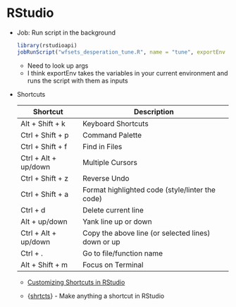 # RStudio {#sec-ide-rstudio .unnumbered}

-   Job: Run script in the background

    ``` r
    library(rstudioapi)
    jobRunScript("wfsets_desperation_tune.R", name = "tune", exportEnv = "R_GlobalEnv")
    ```

    -   Need to look up args
    -   I think exportEnv takes the variables in your current environment and runs the script with them as inputs

-   Shortcuts

    | Shortcut             | Description                                        |
    |----------------------|----------------------------------------------------|
    | Alt + Shift + k      | Keyboard Shortcuts                                 |
    | Ctrl + Shift + p     | Command Palette                                    |
    | Ctrl + Shift + f     | Find in Files                                      |
    | Ctrl + Alt + up/down | Multiple Cursors                                   |
    | Ctrl + Shift + z     | Reverse Undo                                       |
    | Ctrl + Shift + a     | Format highlighted code (style/linter the code)    |
    | Ctrl + d             | Delete current line                                |
    | Alt + up/down        | Yank line up or down                               |
    | Ctrl + Alt + up/down | Copy the above line (or selected lines) down or up |
    | Ctrl + .             | Go to file/function name                           |
    | Alt + Shift + m      | Focus on Terminal                                  |

    -   [Customizing Shortcuts in RStudio](https://support.posit.co/hc/en-us/articles/206382178-Customizing-Keyboard-Shortcuts)

    -   {[shrtcts](https://pkg.garrickadenbuie.com/shrtcts/)} - Make anything a shortcut in RStudio
